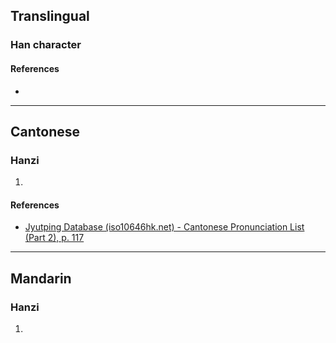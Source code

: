 {{character info}}
==Translingual==

===Han character===
{{Han char|rn=64|rad=手|as=12|sn=15|four=|canj=QBOF|ids=⿰扌祭}}

====References====
* {{Han ref|kx=0449.290|dkj=12579|dj=0800.150|hdz=31948.060|uh=6456|ud=25686}}

----

==Cantonese==

===Hanzi===
{{yue-hanzi|jyut=[[cai3]]|y=chai3}}

# {{rfdef|yue|sort=手12}}

====References====
* [http://www.iso10646hk.net/jp/document/download.jsp Jyutping Database (iso10646hk.net) - Cantonese Pronunciation List (Part 2), p. 117]

----

==Mandarin==

===Hanzi===
{{cmn-hanzi|pin=[[qì]] ([[qi4]])|wg=ch'i<sup>4</sup>}}

# {{rfdef|cmn|sort=手12}}
